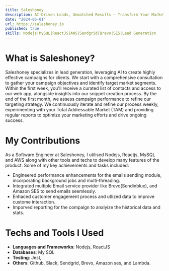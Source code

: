 ```yaml
---
title: Saleshoney
description: AI-Driven Leads, Unmatched Results – Transform Your Marketing with Precision Campaigns and Continuous Optimization.
date: "2024-05-01"
url: https://saleshoney.io
published: true
skills: Nodejs|MySQL|ReactJS|AWS|Sendgrid|Brevo|SES|Lead Generation
---
```


# What is Saleshoney?
Saleshoney specializes in lead generation, leveraging AI to create highly effective campaigns for clients. We start with a comprehensive consultation to gather your campaign objectives and identify target market segments. Within the first week, you'll receive a curated list of contacts and access to our web app, alongside insights into our snippet creation process. By the end of the first month, we assess campaign performance to refine our targeting strategy. We continuously iterate and refine our process weekly, experimenting with your Total Addressable Market (TAM) and providing regular reports to optimize your marketing efforts and drive ongoing success.
# My Contributions
As a Software Engineer at Saleshoney, I utilised Nodejs, Reactjs, MySQL and AWS along with other tools and techs to develop many features of the product.
Some of my key achievements and tasks included:

- Engineered performance enhancements for the emails sending module, incorporating background jobs and multi-threading.
- Integrated multiple Email service provider like Brevo(Sendinblue), and Amazon SES to send emails seemlessly.
- Enhaced customer engagement process and utlized data to improve custome interaction.
- Imporved reporting for the compaign to analyize the historical data and stats.

# Techs and Tools I Used
- **Languages and Frameworks**: Nodejs, ReactJS
- **Databases**: My SQL 
- **Testing**: Jest,
- **Others**: Github, Slack, Sendgrid, Brevo, Amazon ses, and Lambda.